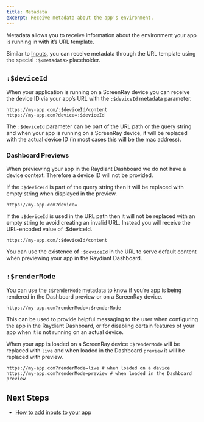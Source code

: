 ```yaml
---
title: Metadata
excerpt: Receive metadata about the app's environment.
---
```


Metadata allows you to receive information about the environment your app is running in with it’s URL template. 

Similar to [Inputs](/docs/core-concepts/inputs), you can receive metadata through the URL template using the special `:$<metadata>` placeholder.

## `:$deviceId`

When your application is running on a ScreenRay device you can receive the device ID via your app’s URL with the `:$deviceId` metadata parameter.

```
https://my-app.com/:$deviceId/content
https://my-app.com?device=:$deviceId
```

The `:$deviceId` parameter can be part of the URL path or the query string and when your app is running on a ScreenRay device, it will be replaced with the actual device ID (in most cases this will be the mac address).

### Dashboard Previews

When previewing your app in the Raydiant Dashboard we do not have a device context. Therefore a device ID will not be provided. 

If the `:$deviceId` is part of the query string then it will be replaced with empty string when displayed in the preview.

```
https://my-app.com?device=
```

If the `:$deviceId` is used in the URL path then it will not be replaced with an empty string to avoid creating an invalid URL. Instead you will receive the URL-encoded value of :$deviceId.

```
https://my-app.com/:$deviceId/content
```

You can use the existence of `:$deviceId` in the URL to serve default content when previewing your app in the Raydiant Dashboard.

## `:$renderMode`

You can use the `:$renderMode` metadata to know if you’re app is being rendered in the Dashboard preview or on a ScreenRay device. 

```
https://my-app.com?renderMode=:$renderMode
```

This can be used to provide helpful messaging to the user when configuring the app in the Raydiant Dashboard, or for disabling certain features of your app when it is not running on an actual device.

When your app is loaded on a ScreenRay device `:$renderMode` will be replaced with `live` and when loaded in the Dashboard `preview` it will be replaced with preview.

```
https://my-app.com?renderMode=live # when loaded on a device
https://my-app.com?renderMode=preview # when loaded in the Dashboard preview
```

## Next Steps

- [How to add inputs to your app](/docs/core-concepts/inputs)